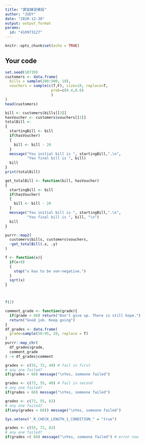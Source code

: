 ---
title: "課堂練習模版"
author: "JUDY"
date: "2020-12-30"
output: output_format
params:
  id: "410973127"
---

```{r setup, include=FALSE}
knitr::opts_chunk$set(echo = TRUE)
```

## Your code

```{r}
set.seed(10739)
customers <- data.frame(
  bills = sample(200:500, 10),
  vouchers = sample(c(T,F), size=10, replace=T,
                     prob=c(0.4,0.6)
                     )
)
head(customers)

bill <- customers$bills[[3]]
hasVoucher <- customers$vouchers[[3]]
totalBill <- 
{
  startingBill <- bill
  if(hasVoucher)
  {
    bill <- bill - 20
  }
  message("You initial bill is ", startingBill,".\n",
          "You final bill is ", bill)
  bill
}
print(totalBill)

get_totalBill <- function(bill, hasVoucher)
{
  startingBill <- bill
  if(hasVoucher)
  {
    bill <- bill - 20
  }
  message("You initial bill is ", startingBill,".\n",
          "You final bill is ", bill, "\n")
  bill
}

purrr::map2(
  customers$bills, customers$vouchers,
  ~get_totalBill(.x, .y)
)
```

```{r}
f <- function(x){
  if(x<0)
  {
    stop("x has to be non-negative.")
  }
  sqrt(x)
}



f(2)
```

```{r}
comment_grade <- function(grade){
  if(grade < 60) return("Don't give up. There is still hope.")
  return("Good job. Keep going")
}
df_grades <- data.frame(
  grade=sample(50:95, 20, replace = T)
)
purrr::map_chr(
  df_grades$grade,
  comment_grade
) -> df_grades$comment
```


```{r}
grades <- c(55, 72, 40) # fail in first
# any one failed? 
if(grades < 60) message("\nYes, someone failed")

grades <- c(72, 55, 40) # fail in second
# any one failed? 
if(grades < 60) message("\nYes, someone failed")

```

```{r}
grades <- c(72, 55, 82)
# any one failed? 
if(any(grades < 60)) message("\nYes, someone failed")

Sys.setenv("_R_CHECK_LENGTH_1_CONDITION_" = "true")

grades <- c(55, 72, 82)
# any one failed? 
if(grades <( 60) message("\nYes, someone failed") # error now
```

